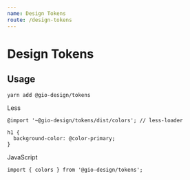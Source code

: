 ```yaml
---
name: Design Tokens
route: /design-tokens
---
```


# Design Tokens


## Usage

```
yarn add @gio-design/tokens
```

Less
```
@import '~@gio-design/tokens/dist/colors'; // less-loader

h1 {
  background-color: @color-primary;
}
```

JavaScript
```
import { colors } from '@gio-design/tokens';
```

<Tokens />